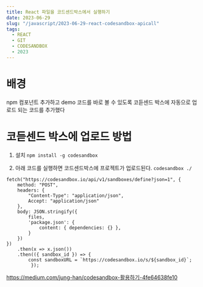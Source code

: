 ```yaml
---
title: React 파일을 코드센드박스에서 실행하기
date: 2023-06-29
slug: "/javascript/2023-06-29-react-codesandbox-apicall"
tags:
  - REACT
  - GIT
  - CODESANDBOX
  - 2023
---
```



# 배경
npm 컴포넌트 추가하고 demo 코드를 바로 볼 수 있도록
코듣센드 박스에 자동으로 업로드 되는 코드를 추가했다

# 코듣센드 박스에  업로드 방법

1. 설치
` npm install -g codesandbox `

2. 아래 코드를 실행하면 코드센드박스에 프로젝트가 업로드된다.
`codesandbox ./`

```
fetch("https://codesandbox.io/api/v1/sandboxes/define?json=1", {
    method: "POST",
    headers: {
        "Content-Type": "application/json",
        Accept: "application/json"
    },
    body: JSON.stringify({
        files,
        'package.json': {
            content: { dependencies: {} },
        }
    })
})
    .then(x => x.json())
    .then(({ sandbox_id }) => {
        const sandboxURL = `https://codesandbox.io/s/${sandbox_id}`;
         });
```



https://medium.com/jung-han/codesandbox-활용하기-4fe64638fe10
